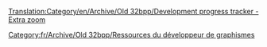 [[Translation:Category/en/Archive/Old 32bpp/Development progress tracker - Extra zoom]]

[[Category:fr/Archive/Old 32bpp/Ressources du développeur de graphismes]]